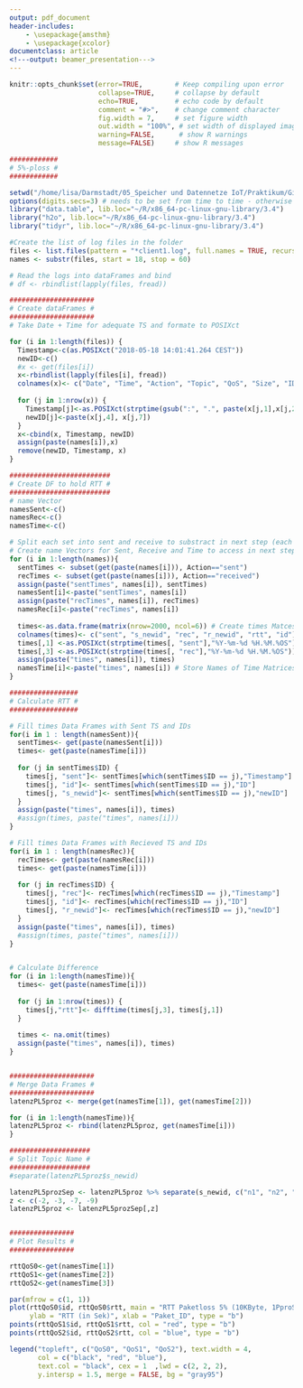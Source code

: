 ```yaml
---
output: pdf_document
header-includes: 
    - \usepackage{amsthm}
    - \usepackage{xcolor}
documentclass: article
<!---output: beamer_presentation--->
---
```



```r
knitr::opts_chunk$set(error=TRUE,        # Keep compiling upon error
                      collapse=TRUE,     # collapse by default
                      echo=TRUE,         # echo code by default
                      comment = "#>",    # change comment character
                      fig.width = 7,     # set figure width
                      out.width = "100%", # set width of displayed images
                      warning=FALSE,      # show R warnings
                      message=FALSE)     # show R messages
```


<!--- Solution Region --->
<style>
#solution {
  background-color: #8FBC8F;
  border-style: solid;
  border-color: blue;
  margin-left: 20px;
  margin-bottom: 15px;
  padding: 5px;
}
</style>

\theoremstyle{break}
\newtheorem{auf}{Aufgabe}

\newcommand{\R}{{\sffamily R} }

\begin{centering}
\Huge
{\bf Anhang 1}\\
\Large
Einlesen der Daten und RTT- Berechnung \\ Exemplarisch an einem 5\% Paketloss file\\
\normalsize

\end{centering}



```r
############
# 5%-ploss #
############

setwd("/home/lisa/Darmstadt/05_Speicher und Datennetze IoT/Praktikum/Git/mqtt-qos-rountrip/logs/5%-ploss/")
options(digits.secs=3) # needs to be set from time to time - otherwise R doesn't allow for ms
library("data.table", lib.loc="~/R/x86_64-pc-linux-gnu-library/3.4")
library("h2o", lib.loc="~/R/x86_64-pc-linux-gnu-library/3.4")
library("tidyr", lib.loc="~/R/x86_64-pc-linux-gnu-library/3.4")

#Create the list of log files in the folder
files <- list.files(pattern = "*client1.log", full.names = TRUE, recursive = FALSE)
names <- substr(files, start = 18, stop = 60)

# Read the logs into dataFrames and bind
# df <- rbindlist(lapply(files, fread))

#####################
# Create dataFrames # 
#####################
# Take Date + Time for adequate TS and formate to POSIXct

for (i in 1:length(files)) {
  Timestamp<-c(as.POSIXct("2018-05-18 14:01:41.264 CEST"))
  newID<-c()
  #x <- get(files[i])
  x<-rbindlist(lapply(files[i], fread))
  colnames(x)<- c("Date", "Time", "Action", "Topic", "QoS", "Size", "ID")
  
  for (j in 1:nrow(x)) {
    Timestamp[j]<-as.POSIXct(strptime(gsub(":", ".", paste(x[j,1],x[j,2])),"%Y-%m-%d %H.%M.%OS"))
    newID[j]<-paste(x[j,4], x[j,7])
  }
  x<-cbind(x, Timestamp, newID)
  assign(paste(names[i]),x)
  remove(newID, Timestamp, x)
}

#########################
# Create DF to hold RTT #
#########################
# name Vector
namesSent<-c()
namesRec<-c()
namesTime<-c()

# Split each set into sent and receive to substract in next step (each stored separately)
# Create name Vectors for Sent, Receive and Time to access in next step
for (i in 1:length(names)){
  sentTimes <- subset(get(paste(names[i])), Action=="sent")
  recTimes <- subset(get(paste(names[i])), Action=="received")
  assign(paste("sentTimes", names[i]), sentTimes)
  namesSent[i]<-paste("sentTimes", names[i])
  assign(paste("recTimes", names[i]), recTimes)
  namesRec[i]<-paste("recTimes", names[i])
  
  times<-as.data.frame(matrix(nrow=2000, ncol=6)) # Create times Matces to store RTT in next step
  colnames(times)<- c("sent", "s_newid", "rec", "r_newid", "rtt", "id")
  times[,1] <-as.POSIXct(strptime(times[, "sent"],"%Y-%m-%d %H.%M.%OS"))
  times[,3] <-as.POSIXct(strptime(times[, "rec"],"%Y-%m-%d %H.%M.%OS"))
  assign(paste("times", names[i]), times)
  namesTime[i]<-paste("times", names[i]) # Store Names of Time Matrices to access with get command
}

#################
# Calculate RTT #
#################

# Fill times Data Frames with Sent TS and IDs
for(i in 1 : length(namesSent)){
  sentTimes<- get(paste(namesSent[i]))
  times<- get(paste(namesTime[i]))
  
  for (j in sentTimes$ID) {
    times[j, "sent"]<- sentTimes[which(sentTimes$ID == j),"Timestamp"]
    times[j, "id"]<- sentTimes[which(sentTimes$ID == j),"ID"]
    times[j, "s_newid"]<- sentTimes[which(sentTimes$ID == j),"newID"]
  }
  assign(paste("times", names[i]), times)
  #assign(times, paste("times", names[i]))
}

# Fill times Data Frames with Recieved TS and IDs
for(i in 1 : length(namesRec)){
  recTimes<- get(paste(namesRec[i]))
  times<- get(paste(namesTime[i]))
  
  for (j in recTimes$ID) {
    times[j, "rec"]<- recTimes[which(recTimes$ID == j),"Timestamp"]
    times[j, "id"]<- recTimes[which(recTimes$ID == j),"ID"]
    times[j, "r_newid"]<- recTimes[which(recTimes$ID == j),"newID"]
  }
  assign(paste("times", names[i]), times)
  #assign(times, paste("times", names[i]))
}


# Calculate Difference
for (i in 1:length(namesTime)){
  times<- get(paste(namesTime[i]))
  
  for (j in 1:nrow(times)) {
    times[j,"rtt"]<- difftime(times[j,3], times[j,1])
  }
  
  times <- na.omit(times)
  assign(paste("times", names[i]), times)
}


#####################
# Merge Data Frames #
#####################
latenzPL5proz <- merge(get(namesTime[1]), get(namesTime[2]))

for (i in 1:length(namesTime)){
latenzPL5proz <- rbind(latenzPL5proz, get(namesTime[i]))
}

####################
# Split Topic Name #
####################
#separate(latenzPL5proz$s_newid)

latenzPL5prozSep <- latenzPL5proz %>% separate(s_newid, c("n1", "n2", "QoS", "Size", "Min", "n3", "Speed", "n4" ))
z <- c(-2, -3, -7, -9)
latenzPL5proz <- latenzPL5prozSep[,z]


################
# Plot Results #
################

rttQoS0<-get(namesTime[1])
rttQoS1<-get(namesTime[2])
rttQoS2<-get(namesTime[3])

par(mfrow = c(1, 1))
plot(rttQoS0$id, rttQoS0$rtt, main = "RTT Paketloss 5% (10KByte, 1PproSek)", 
     ylab = "RTT (in Sek)", xlab = "Paket_ID", type = "b")
points(rttQoS1$id, rttQoS1$rtt, col = "red", type = "b")
points(rttQoS2$id, rttQoS2$rtt, col = "blue", type = "b")

legend("topleft", c("QoS0", "QoS1", "QoS2"), text.width = 4,
       col = c("black", "red", "blue"),
       text.col = "black", cex = 1  ,lwd = c(2, 2, 2),
       y.intersp = 1.5, merge = FALSE, bg = "gray95")
```


\textcolor{gray}{\hrulefill}

